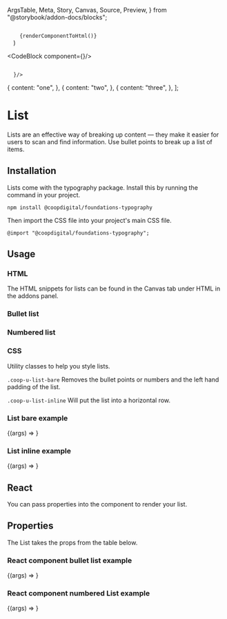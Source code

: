   ArgsTable,
  Meta,
  Story,
  Canvas,
  Source,
  Preview,
} from "@storybook/addon-docs/blocks";

  <code>
    {renderComponentToHtml(<List/>)}
  </code>
)

<CodeBlockComponentToHtml/>

<CodeBlock component={<List/>}/>

<code>
  <CodeBlock component={<List/>}/>
</code>

<!-- Setup list items to populate list stories -->
  {
    content: "one",
  },
  {
    content: "two",
  },
  {
    content: "three",
  },
];


<!-- Add base Meta for each story,
     meta like args can be overridden at story level if required -->

<Meta title="Elements/List" component={List} />

<!--- Start content -->
# List
Lists are an effective way of breaking up content — they make it easier for users to scan and find information. Use bullet points to break up a list of items.

## Installation
Lists come with the typography package. Install this by running the command in your project.

`npm install @coopdigital/foundations-typography`

Then import the CSS file into your project's main CSS file.

`@import "@coopdigital/foundations-typography";`

## Usage

### HTML
The HTML snippets for lists can be found in the Canvas tab under HTML in the addons panel.

### Bullet list
<Canvas>
  <List type="bullet" items={items} />
</Canvas>

### Numbered list
<Canvas>
  <List type="numbered" items={items} />
</Canvas>

### CSS
Utility classes to help you style lists.

`.coop-u-list-bare` Removes the bullet points or numbers and the left hand padding of the list.

`.coop-u-list-inline` Will put the list into a horizontal row.

### List bare example
<Canvas>
  <Story name="Bullet list bare"
    args={{
      bare: true,
      type: "bullet",
      items: items,
    }}>
    {(args) => <List {...args} />}
  </Story>
</Canvas>

### List inline example
<Canvas>
  <Story name="Bullet list inline"
    args={{
      inline: true,
      type: "bullet",
      items: items,
    }}>
    {(args) => <List {...args} />}
  </Story>
</Canvas>

## React
You can pass properties into the component to render your list.

## Properties
<p>The List takes the props from the table below.</p>
<ArgsTable components={{ List: List }} />

### React component bullet list example
<Canvas>
  <Story name="Bullet list"
    args={{
      type: "bullet",
      items: items,
    }}>
    {(args) => <List {...args} />}
  </Story>
</Canvas>

### React component numbered List example
<Canvas>
  <Story name="Numbered List"
    args={{
      type: "numbered",
      items: items,
    }}>
    {(args) => <List {...args} />}
  </Story>
</Canvas>